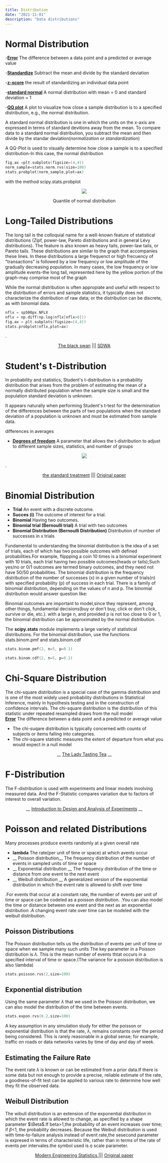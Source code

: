 ```yaml
---
title: Distribution  
date: "2021-11-01"
description: "Data distributions"
---
```




# Normal Distribution
-__<a href="https://www.desy.de/~sschmitt/blobel/blobel_errors.pdf" class="link  white hover-white-60" target="_blank">Error</a>__ The difference between a data point and a predicted or average value

-__<a href="https://statisticsbyjim.com/glossary/standardization/" class="link  white hover-white-60" target="_blank">Standardize</a>__ Subtract the mean and divide by the standard deviation   	

-__<a href="https://www.statisticshowto.com/probability-and-statistics/z-score/" class="link  white hover-white-60" target="_blank">z-score</a>__ the result of standardizing an individual data point

-__<a href="https://sphweb.bumc.bu.edu/otlt/mph-modules/bs/bs704_probability/bs704_probability9.html" class="link  white hover-white-60" target="_blank">standard normal</a>__ A normal distribution with mean = 0 and standard deviation = 1

-__<a href="https://neo4j.com/" class="link  white hover-white-60" target="_blank">QQ plot</a>__ A plot to visualize how close a sample distribution is to a specified distribution, e.g., the normal distribution.


A standard normal distribution is one in which the units on the x-axis are expressed in terms of standard devitions away from the mean. To compare data to a standard normal distribution, you subtract the mean and then divide by the standar deviation(_normalization_ or _standardization_)


A QQ-Plot is used to visually determine how close a sample is to a specified distribution-In this case, the normal distribution
```cpp
fig,ax =plt.subplots(figsize=(4,4))
norm_sample=stats.norm.rvs(size=100)
stats.probplot(norm_sample,plot=ax)
```
with the method scipy.stats.probplot

<center>
<img class="w-40-l w-80" src='https://imgur.com/Th0QRF0.png'></img>

Quantile of normal distribution
</center>


# Long-Tailed Distributions
The long tail is the colloquial name for a well-known feature of statistical distributions (Zipf, power-law, Pareto distributions and in general Lévy distributions). The feature is also known as heavy tails, power-law tails, or Pareto tails. These distributions are similar to the graph that accompanies these lines.
In these distributions a large frequenct or high frecuency of "transactions" is followed by a low frequency or low amplitude of the gradually decreasing population. In many cases, the low frequency or low amplitude events-the long tail, represented here by the yellow portion of the graph-may comprise most of the graph

While the normal distribution is often appropiate and useful with respect to the distribution of errors and sample statistics, it typically does not characterize the distribution of raw data; or the distribution can be discrete, as with binomial data.
```cpp
nflx = sp500px.NFLX
nflx = np.diff(np.log(nflx[nflx>0]))
fig,ax = plt.subplots(figsize=(4,4))
stats.probplot(nflx,plot=ax)
```
.

<center>
<a href="https://en.wikipedia.org/wiki/The_Black_Swan:_The_Impact_of_the_Highly_Improbable" class="link  white hover-white-60" target="_blank">The black swan</a> ||| <a href="https://www.routledge.com/Handbook-of-Statistical-Distributions-with-Applications/Krishnamoorthy/p/book/9780367658700" class="link  white hover-white-60" target="_blank">SDWA</a>
</center>

# Student's t-Distribution

In probability and statistics, Student's  t-distribution is a probability distribution that arises from the problem of estimating the mean of a normally distributed population when the sample size is small and the population standard deviation is unknown.

It appears naturally when performing Student's t-test for the determination of the differences between the parts of two populations when the standard deviation of a population is unknown and must be estimated from sample data.

differences in averages

- __<a href="https://en.wikipedia.org/wiki/Long_tail" class="link  white hover-white-60" target="_blank">Degrees of freedom</a>__ A parameter that allows the t-distribution to adjust to different sample sizes, statistics, and number of groups 


<center>
<img class="w-40-l w-80" src='https://imgur.com/o1GRreU.png'></img>
</center>

.

<center>
<a href="https://onlinestatbook.com/2/estimation/t_distribution.html" class="link  white hover-white-60" target="_blank">the standard treatment</a> ||| <a href="http://seismo.berkeley.edu/~kirchner/eps_120/Odds_n_ends/Students_original_paper.pdf" class="link  white hover-white-60" target="_blank">Original paper</a>
</center>

# Binomial Distribution
- __Trial__ An event with a discrete outcome.
- __Succes (i)__ The outcome of interest for a trial.
- __Binomial__ Having two outcomes.
- __Binomial trial (Bernoulli trial)__ A trial with two outcomes
- __Binomial Distribution (Bernoulli Distribution)__ Distribution of number of successes in x trials 

Fundamental to understanding the binomial distribution is the idea of a set of trials, each of which has two possible outcomes with defined probabilities.For example, flippping a coin 10 times is a binomial experiment with 10 trials, each trial having two possible outcomes(heads or tails);Such yes/no or 0/1 outcomes are termed binary outcomes, and they need not have 50/50 probabilities. 
The binomial distribution is the frequency distribution of the number of successes (x) in a given number of trials(n) with specified probability (p) of success in each trial. There is a family of binomial distribution, depending on the values of n and p. The binomial distribution would answer question like:

Binomial outcomes are important to model,since they represent, among other things, fundamental decisions(buy or don't buy, click or don't click, survive or die, etc.).
with a large n, and provided p is not too close to 0 or 1, the binomial distribution can be approximated by the normal distribution.

The __scipy.stats__ module implements a large variety of statistical distributions. For the binomial distribution, use the functions stats.binom.pmf and stats.binom.cdf
```cpp
stats.binom.pmf(2, n=5, p=0.1)

stats.binom.cdf(2, n=5, p=0.1)
```
# Chi-Square Distribution
The chi-square distribution is a special case of the gamma distribution and is one of the most widely used probability distributions in Statistical Inference, mainly in hypothesis testing and in the construction of confidence intervals.
The chi-square distribution is the distribution of this statistic under repeated resampled draws from the null model  
__<a href="https://www.jmp.com/en_us/statistics-knowledge-portal/chi-square-test.html" class="link  white hover-white-60" target="_blank">Error</a>__ The difference between a data point and a predicted or average value
- The chi-suqare distribution is typically concerned with counts of subjects or items falling into categories.
- The chi-square statistic measures the extent of departure from what you would expect in a null model

<center>

__ <a href="https://en.wikipedia.org/wiki/The_Lady_Tasting_Tea" class="link  white hover-white-60" target="_blank">The Lady Tasting Tea</a> __

</center>

# F-Distribution
The F-distribution is used with experiments and linear models involving measured data. And the F-Statistic compares variation due to factors of interest to overall variation.

<center>

__ <a href="https://books.google.com.co/books/about/Introduction_to_Design_and_Analysis_of_E.html?id=WklbPwAACAAJ&redir_esc=y" class="link  white hover-white-60" target="_blank">Introduction to Design and Analysis of Experiments</a> __

</center>

# Poisson and related Distributions

Many processes produce events randomly at a given overall rate

- __lambda__ The rate(per unit of time or space) at which avents occur
- __ Poisson distribution__ The frequency distribution of the number of events in sampled units of time or space
- __ Exponential distribution __ The frequency distribution of the time or distance from one event to the next event
- __ Weibull distribution __ A generalized version of the exponential distribution in which the event rate is allowed to shift over time

.For events that occur at a constant rate, the number of events per unit of time or space can be codeled as a poisson distribution.
.You can also model the time or distance between one event and the next as an exponential distribution
.A changing event rate over time can be modeled with the weibull distribution.


## Poisson Distributions
The Poisson distribution tells us the distribution of events per unit of time or space when we sample many such units
The key parameter in a Poisson distribution is $\lambda$. This is the mean number of events thtat occurs in a specified interval of time or space.(The variance for a poisson distribution is also \lambda)

```cpp
stats.poisson.rvs(2,size=100)
```
## Exponential distribution
Using the same parameter $\lambda$ that we used in the Poisson distribution, we can also model the distribution of the time between events.
```cpp
stats.expon.rvs(0.2,size=100)
```
A key assumption in any simulation study for either the poisson or exponential distribution is that the rate, $\lambda$, remains constants over the period being considered. This is rarely reasonable in a global sense; for example, traffic on roads or data networks varies by time of day and day of week.
## Estimating the Failure Rate
The event rate $\lambda$ is known or can be estimated from a prior data.If there is some data but not enough to provide a precise, reliable estimate of the rate, a goodness-of-fit test can be applied to various rate to determine how well they fit the observed data.

## Weibull Distribution
The wibull distribution is an extension of the exponential distribution in which the event rate is allowed to change, as specified by a shape parameter $\Beta$.If beta>1,the probability of an event increases over time; if $\beta$<1, the probability decreases. Because the Weibull distribution is used with time-to-failure analysis instead of event rate,the sesecond parameter is expresed in terms of characteristic life, rather than in terms of the rate of events per intervales.the symbol used is $\eta$ scale parameter.

<center>
<a href="https://www.amazon.com/-/es/Thomas-P-Ryan/dp/0470081872" class="link  white hover-white-60" target="_blank">Modern Engineering Statistics </a> ||| <a href="http://seismo.berkeley.edu/~kirchner/eps_120/Odds_n_ends/Students_original_paper.pdf" class="link  white hover-white-60" target="_blank">Original paper</a>
</center>


